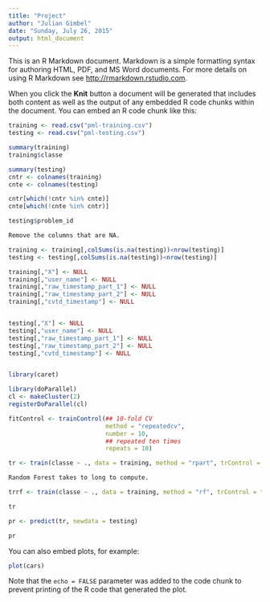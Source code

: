 ```yaml
---
title: "Project"
author: "Julian Gimbel"
date: "Sunday, July 26, 2015"
output: html_document
---
```


This is an R Markdown document. Markdown is a simple formatting syntax for authoring HTML, PDF, and MS Word documents. For more details on using R Markdown see <http://rmarkdown.rstudio.com>.

When you click the **Knit** button a document will be generated that includes both content as well as the output of any embedded R code chunks within the document. You can embed an R code chunk like this:

```r

training <- read.csv("pml-training.csv")
testing <- read.csv("pml-testing.csv")

summary(training)
training$classe

summary(testing)
cntr <- colnames(training)
cnte <- colnames(testing)

cntr[which(!cntr %in% cnte)]
cnte[which(!cnte %in% cntr)]

testing$problem_id

Remove the columns that are NA.

training <- training[,colSums(is.na(testing))<nrow(testing)]
testing <- testing[,colSums(is.na(testing))<nrow(testing)]

training[,"X"] <- NULL
training[,"user_name"] <- NULL
training[,"raw_timestamp_part_1"] <- NULL
training[,"raw_timestamp_part_2"] <- NULL
training[,"cvtd_timestamp"] <- NULL


testing[,"X"] <- NULL
testing[,"user_name"] <- NULL
testing[,"raw_timestamp_part_1"] <- NULL
testing[,"raw_timestamp_part_2"] <- NULL
testing[,"cvtd_timestamp"] <- NULL


library(caret)

library(doParallel)
cl <- makeCluster(2)
registerDoParallel(cl)

fitControl <- trainControl(## 10-fold CV
                           method = "repeatedcv",
                           number = 10,
                           ## repeated ten times
                           repeats = 10)

tr <- train(classe ~ ., data = training, method = "rpart", trControl = fitControl)

Random Forest takes to long to compute.

trrf <- train(classe ~ ., data = training, method = "rf", trControl = fitControl)

tr

pr <- predict(tr, newdata = testing)

pr

```

You can also embed plots, for example:

```r
plot(cars)
```

Note that the `echo = FALSE` parameter was added to the code chunk to prevent printing of the R code that generated the plot.
